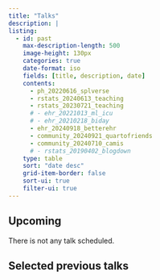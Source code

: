 ```yaml
---
title: "Talks"
description: |
listing:
  - id: past
    max-description-length: 500
    image-height: 130px
    categories: true
    date-format: iso
    fields: [title, description, date]
    contents: 
      - ph_20220616_splverse
      - rstats_20240613_teaching
      - rstats_20230721_teaching
      # - ehr_20221013_ml_icu
      # - ehr_20210218_biday
      - ehr_20240918_betterehr
      - community_20240921_quartofriends
      - community_20240710_camis
      # - rstats_20190402_blogdown
    type: table
    sort: "date desc"
    grid-item-border: false
    sort-ui: true
    filter-ui: true
---
```


## Upcoming

There is not any talk scheduled.

## Selected previous talks


::: {#past}
:::

